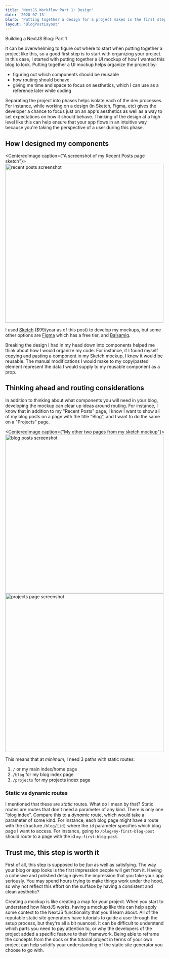 ```yaml
---
title: 'NextJS Workflow Part 1: Design'
date: '2020-07-13'
blurb: 'Putting together a design for a project makes is the first step in organizing it. Investing in the UI design can save time in the long run as well as ensure your project will look as good as you imagine it will.'
layout: 'BlogPostLayout' 
---
```


<div style={{color: 'blue'}}>Building a NextJS Blog: Part 1</div>

It can be overwhelming to figure out where to start when putting together a project like this,
so a good first step is to start with organizing your project. In this case, I started with
putting together a UI mockup of how I wanted this blog to look. Putting together a UI mockup
helps organize the project by:
* figuring out which components should be reusable
* how routing should behave
* giving me time and space to focus on aesthetics, which I can use as a reference later while coding

Separating the project into phases helps isolate each of the dev processes. For instance,
while working on a design (in Sketch, Figma, etc) gives the developer a chance to focus
just on an app's aesthetics as well as a way to set expectations on how it should behave.
Thinking of the design at a high level like this can help ensure that your app flows
in an intuitive way because you're taking the perspective of a user during this phase.

## How I designed my components


<CenteredImage caption={"A screenshot of my Recent Posts page sketch"}>
    <img src='/next-js-dev-part-1/recent-posts.png' alt='recent posts screenshot' width='500px'/>
</CenteredImage>

I used [Sketch](https://www.sketch.com/) ($99/year as of this post) to develop my mockups, but some other options are [Figma](https://www.figma.com/)
which has a free tier, and [Balsamiq](https://balsamiq.com/). 

Breaking the design I had in my head down into components helped me think about how I would organize my code.
For instance, if I found myself copying and pasting a component in my Sketch mockup, I knew it would be reusable.
The manual modifications I would make to my copy/pasted element represent the data I would supply to my reusable
component as a prop.

## Thinking ahead and routing considerations
In addition to thinking about what components you will need in your blog, developing the mockup can clear up
ideas around routing. For instance, I know that in addition to my "Recent Posts" page, I know I want to show
all of my blog posts on a page with the title "Blog", and I want to do the same on a "Projects" page.

<CenteredImage caption={"My other two pages from my sketch mockup"}>
    <img src='/next-js-dev-part-1/blog-screenshot.png' alt='blog posts screenshot' width='500px'/>
    <img src='/next-js-dev-part-1/projects-screenshot.png' alt='projects page screenshot' width='500px'/>
</CenteredImage>

This means that at _minimum_, I need 3 paths with static routes:
1. `/` or my main index/home page
2. `/blog` for my blog index page
3. `/projects` for my projects index page

### Static vs dynamic routes
I mentioned that these are _static_ routes. What do I mean by that? Static routes are routes that don't
need a parameter of any kind. There is only one "blog index". Compare this to a _dynamic_ route, which would
take a parameter of some kind. For instance, each blog page might have a route with the structure `/blog/[id]` where
the `id` parameter specifies which blog page I want to access. For instance, going to `/blog/my-first-blog-post` should
route to a page with the id `my-first-blog-post`.

## Trust me, this step is worth it
First of all, this step is supposed to be _fun_ as well as satisfying. The way your blog or app looks is the first impression
people will get from it. Having a cohesive and polished design gives the impression that you take your
app seriously. You may spend hours trying to make things work under the hood, so why not reflect this effort
on the surface by having a consistent and clean aesthetic?

Creating a mockup is like creating a map for your project. When you start to understand how NextJS works,
having a mockup like this can help apply some context to the NextJS functionality that you'll learn about. 
All of the reputable static site generators have tutorials to guide a user through the setup process, but 
they're all a bit nuanced. It can be difficult to understand which parts you need to pay attention to,
or why the developers of the project added a specific feature to their framework. Being able to reframe
the concepts from the docs or the tutorial project in terms of your own project can help solidify your understanding
of the static site generator you choose to go with.


